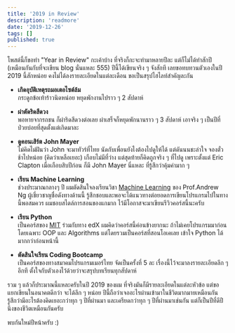 ```yaml
---
title: '2019 in Review'
description: 'readmore'
date: '2019-12-26'
tags: []
published: true
---
```


โพสต์นี้ก็ขอทำ "Year in Review" กะเค้าบ้าง ที่จริงก็กะจะทำมาหลายปีละ แต่ก็ไม่ได้ทำสักปี (เหมือนกันกับที่จะเขียน blog นั่นแหละ 555) ปีนี้ได้เขียนจริง ๆ จังสักที เลยขอทบทวนตัวเองในปี 2019 นี้สักหน่อย คงไม่ได้ลงรายละเอียดในแต่ละเดือน ขอเป็นสรุปไฮไลท์สำคัญละกัน

- **เกิดอุบัติเหตุรถมอเตอไซต์ล้ม**  
  กระดูกข้อเท้าร้าวนิดหน่อย หยุดพักงานไปราว ๆ 2 สัปดาห์

- **ผ่าตัดริดสีดวง**  
  พอหายจากรถชน ก็ผ่าริดสีดวงต่อเลย ผ่าเสร็จก็หยุดพักนานราว ๆ 3 สัปดาห์ เอาจริง ๆ เป็นปีที่ป่วยบ่อยที่สุดตั้งแต่เกิดมาละ

- **ดูคอนเสิร์ต John Mayer**  
  ไม่คิดไม่ฝันว่า John จะมาทัวร์ที่ไทย นัดกับเพื่อนยังไงต้องไปดูให้ได้ แต่ดันนนชะล่าใจ จองตั๋วช้าไปหน่อย (คิดว่าเหลือเยอะ) เกือบไม่มีที่ว่าง แต่สุดท้ายก็คิดถูกจริง ๆ ที่ไปดู เพราะตั้งแต่ Eric Clapton เมื่อเกือบสิบปีก่อน ก็มี John Mayer นี่แหละ ที่รู้สึกว่าคุ้มค่ามาก ๆ

- **เรียน Machine Learning**  
  ช่วงประมาณกลางๆ ปี ผมตัดสินใจลงเรียนวิชา [Machine Learning](https://www.coursera.org/learn/machine-learning) ของ Prof.Andrew Ng ผู้เชี่ยวชาญชื่อดังทางด้านนี้ รู้สึกชอบและพอจะได้แนวทางต่อยอดการเขียนโปรแกรมไปในทางนี้พอสมควร ผมชอบสไตล์การสอนของแกมาก ไว้มีโอกาสจะมาเขียนรีวิวคอร์สนี้นะครับ

- **เรียน Python**  
  เป็นคอร์สของ [MIT](https://www.edx.org/course/introduction-to-computer-science-and-programming-7) ร่วมกับทาง edX ผมคิดว่าคอร์สนี้ค่อนข้างยากนะ ถ้าไม่เคยโปรแกรมมาก่อน โดยเฉพาะ OOP และ Algorithms แต่โดยรวมเป็นคอร์สที่สอนโอเคเลย เข้าใจ Python ได้มากกว่าก่อนหน้านี้

- **ตัดสินใจเรียน Coding Bootcamp**  
  เป็นคอร์สของทางสมาคมโปรแกรมเมอร์ไทย จัดเป็นครั้งที่ 5 ละ เรื่องนี้ไว้จะมาลงรายละเอียดลึก ๆ อีกที ตั้งใจกับตัวเองไว้ด้วยว่าจะสรุปบทเรียนทุกสัปดาห์

รวม ๆ แล้วก็ประมาณนี้แหละครับในปี 2019 ของผม ที่จริงมันก็มีรายละเอียดในแต่ละหัวข้อ แต่ขอแยกเขียนในอนาคตดีกว่า จะได้ลึก ๆ หน่อย ปีนี้ถือว่าเจออะไรผ่านเข้ามาในชีวิตมากมายเหมือนกัน รู้สึกว่ามีอะไรต้องคิดเยอะกว่าทุก ๆ ปีที่ผ่านมา และเครียดกว่าทุก ๆ ปีที่ผ่านมาเช่นกัน แต่ก็เป็นปีที่ดีปีนึงของชีวิตเหมือนกันครับ

พบกันใหม่ปีหน้าครับ :)
